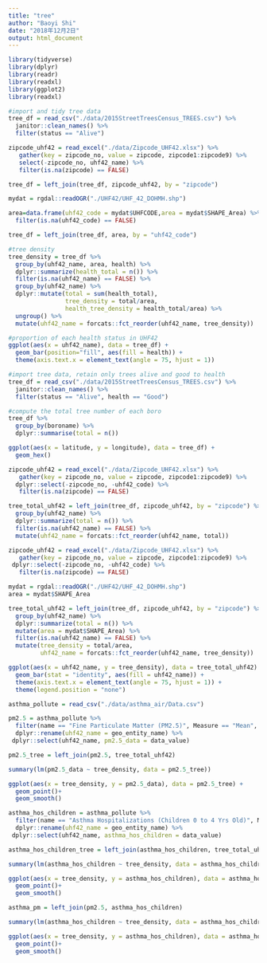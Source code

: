 ```yaml
---
title: "tree"
author: "Baoyi Shi"
date: "2018年12月2日"
output: html_document
---
```


```r
library(tidyverse)
library(dplyr)
library(readr)
library(readxl)
library(ggplot2)
library(readxl)
```


```r
#import and tidy tree data
tree_df = read_csv("./data/2015StreetTreesCensus_TREES.csv") %>%
  janitor::clean_names() %>%
  filter(status == "Alive")

zipcode_uhf42 = read_excel("./data/Zipcode_UHF42.xlsx") %>%
   gather(key = zipcode_no, value = zipcode, zipcode1:zipcode9) %>%
   select(-zipcode_no, uhf42_name) %>%
   filter(is.na(zipcode) == FALSE)

tree_df = left_join(tree_df, zipcode_uhf42, by = "zipcode") 

mydat = rgdal::readOGR("./UHF42/UHF_42_DOHMH.shp")

area=data.frame(uhf42_code = mydat$UHFCODE,area = mydat$SHAPE_Area) %>%
  filter(is.na(uhf42_code) == FALSE)

tree_df = left_join(tree_df, area, by = "uhf42_code")
```


```r
#tree density
tree_density = tree_df %>%
  group_by(uhf42_name, area, health) %>%
  dplyr::summarize(health_total = n()) %>%
  filter(is.na(uhf42_name) == FALSE) %>%
  group_by(uhf42_name) %>%
  dplyr::mutate(total = sum(health_total),
                tree_density = total/area,
                health_tree_density = health_total/area) %>%
  ungroup() %>%
  mutate(uhf42_name = forcats::fct_reorder(uhf42_name, tree_density))
```

```r
#proportion of each health status in UHF42
ggplot(aes(x = uhf42_name), data = tree_df) +
  geom_bar(position="fill", aes(fill = health)) +
  theme(axis.text.x = element_text(angle = 75, hjust = 1)) 
```



```r
#import tree data, retain only trees alive and good to health
tree_df = read_csv("./data/2015StreetTreesCensus_TREES.csv") %>%
  janitor::clean_names() %>%
  filter(status == "Alive", health == "Good") 
```

```r
#compute the total tree number of each boro
tree_df %>%
  group_by(boroname) %>%
  dplyr::summarise(total = n()) 
```

```r
ggplot(aes(x = latitude, y = longitude), data = tree_df) +
  geom_hex()
```

```r
zipcode_uhf42 = read_excel("./data/Zipcode_UHF42.xlsx") %>%
   gather(key = zipcode_no, value = zipcode, zipcode1:zipcode9) %>%
  dplyr::select(-zipcode_no, -uhf42_code) %>%
   filter(is.na(zipcode) == FALSE)

tree_total_uhf42 = left_join(tree_df, zipcode_uhf42, by = "zipcode") %>%
  group_by(uhf42_name) %>%
  dplyr::summarize(total = n()) %>%
  filter(is.na(uhf42_name) == FALSE) %>%
  mutate(uhf42_name = forcats::fct_reorder(uhf42_name, total))
```

```r
zipcode_uhf42 = read_excel("./data/Zipcode_UHF42.xlsx") %>%
   gather(key = zipcode_no, value = zipcode, zipcode1:zipcode9) %>%
 dplyr::select(-zipcode_no, -uhf42_code) %>%
   filter(is.na(zipcode) == FALSE)

mydat = rgdal::readOGR("./UHF42/UHF_42_DOHMH.shp")
area = mydat$SHAPE_Area

tree_total_uhf42 = left_join(tree_df, zipcode_uhf42, by = "zipcode") %>%
  group_by(uhf42_name) %>%
  dplyr::summarize(total = n()) %>%
  mutate(area = mydat$SHAPE_Area) %>%
  filter(is.na(uhf42_name) == FALSE) %>%
  mutate(tree_density = total/area, 
         uhf42_name = forcats::fct_reorder(uhf42_name, tree_density))

ggplot(aes(x = uhf42_name, y = tree_density), data = tree_total_uhf42) +
  geom_bar(stat = "identity", aes(fill = uhf42_name)) +
  theme(axis.text.x = element_text(angle = 75, hjust = 1)) +
  theme(legend.position = "none")
```

```r
asthma_pollute = read_csv("./data/asthma_air/Data.csv")

pm2.5 = asthma_pollute %>%
  filter(name == "Fine Particulate Matter (PM2.5)", Measure == "Mean", year_description == "Annual Average 2015") %>%
  dplyr::rename(uhf42_name = geo_entity_name) %>%
 dplyr::select(uhf42_name, pm2.5_data = data_value)

pm2.5_tree = left_join(pm2.5, tree_total_uhf42)

summary(lm(pm2.5_data ~ tree_density, data = pm2.5_tree))

ggplot(aes(x = tree_density, y = pm2.5_data), data = pm2.5_tree) +
  geom_point()+
  geom_smooth()

asthma_hos_children = asthma_pollute %>%
  filter(name == "Asthma Hospitalizations (Children 0 to 4 Yrs Old)", Measure == "Rate", year_description == "2015") %>%
  dplyr::rename(uhf42_name = geo_entity_name) %>%
 dplyr::select(uhf42_name, asthma_hos_children = data_value)

asthma_hos_children_tree = left_join(asthma_hos_children, tree_total_uhf42)

summary(lm(asthma_hos_children ~ tree_density, data = asthma_hos_children_tree))

ggplot(aes(x = tree_density, y = asthma_hos_children), data = asthma_hos_children_tree) +
  geom_point()+
  geom_smooth()
```

```r
asthma_pm = left_join(pm2.5, asthma_hos_children)

summary(lm(asthma_hos_children ~ tree_density, data = asthma_hos_children_tree))

ggplot(aes(x = tree_density, y = asthma_hos_children), data = asthma_hos_children_tree) +
  geom_point()+
  geom_smooth()
```
